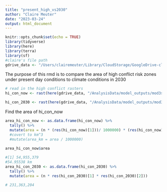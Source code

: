 ```yaml
---
title: "present_high_vs2030"
author: "Claire Meuter"
date: "2023-03-24"
output: html_document
---
```


```r
knitr::opts_chunk$set(echo = TRUE)
library(tidyverse)
library(here)
library(terra)
library(sf)
#claire's file path
gdrive_data <- "/Users/clairemeuter/Library/CloudStorage/GoogleDrive-clairemeuter@ucsb.edu/Shared drives/Black_Bear_Aware/gdrive_data"
```

The purpose of this rmd is to compare  the area of high conflict risk zones under present day conditions to climate conditions in 2030 

```r
# read in the high conflict rasters 
hi_con_now <- rast(here(gdrive_data, "/AnalysisData/model_outputs/mod3sq_current_highconf.tif"))

hi_con_2030 <- rast(here(gdrive_data, "/AnalysisData/model_outputs/mod3sq_projected_highconf.tif"))
```

Find the area of hi_con_now 
```r
area_hi_con_now <- as.data.frame(hi_con_now) %>% 
  tally() %>% 
  mutate(area = (n * (res(hi_con_now)[1]))/ 1000000) * (res(hi_con_now)[2]))/ 1000000) #%>% 
  #covert to km^3
  #mutate(area_km = area / 1000000)
  
area_hi_con_now$area

#[1] 54,955,379
#54.95538 km
area_hi_con_2030 <- as.data.frame(hi_con_2030) %>% 
  tally() %>% 
  mutate(area = (n * res(hi_con_2030)[1] * res(hi_con_2030)[2])) 

# 231,363,204
```

